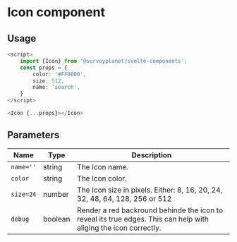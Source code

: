 
<Meta
	title="Icon/Documentation"
	component={Icon}
/>

# Icon component

<div id="example">
	<Story id="icon-default--basic" />
</div>

## Usage

```ts
<script>
	import {Icon} from '@surveyplanet/svelte-components';
	const props = {
		color: '#FF0000',
		size: 512,
		name: 'search',
	}
</script>

<Icon {...props}></Icon>
```

## Parameters

| Name      | Type    | Description                                                                                                      |
| --------- | ------- | ---------------------------------------------------------------------------------------------------------------- |
| `name=''` | string  | The Icon name.                                                                                                   |
| `color`   | string  | The Icon color.                                                                                                  |
| `size=24` | number  | The Icon size in pixels. Either: 8, 16, 20, 24, 32, 48, 64, 128, 256 or 512                                      |
| `debug`   | boolean | Render a red backround behinde the icon to reveal its true edges. This can help with aliging the icon correctly. |
